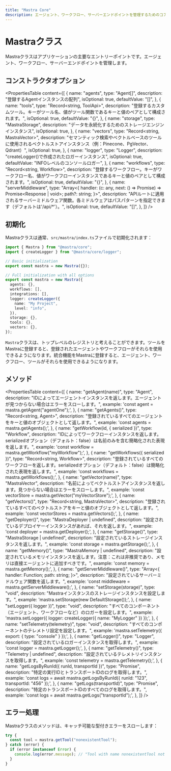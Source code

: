 ```yaml
---
title: "Mastra Core"
description: エージェント、ワークフロー、サーバーエンドポイントを管理するためのコアエントリーポイントであるMastraクラスのドキュメント。
---
```


# Mastraクラス

Mastraクラスはアプリケーションの主要なエントリーポイントです。エージェント、ワークフロー、サーバーエンドポイントを管理します。

## コンストラクタオプション

<PropertiesTable
  content={[
    {
      name: "agents",
      type: "Agent[]",
      description: "登録するAgentインスタンスの配列",
      isOptional: true,
      defaultValue: "[]",
    },
    {
      name: "tools",
      type: "Record<string, ToolApi>",
      description:
        "登録するカスタムツール。キーがツール名、値がツール関数であるキーと値のペアとして構成されます。",
      isOptional: true,
      defaultValue: "{}",
    },
    {
      name: "storage",
      type: "MastraStorage",
      description: "データを永続化するためのストレージエンジンインスタンス",
      isOptional: true,
    },
    {
      name: "vectors",
      type: "Record<string, MastraVector>",
      description:
        "セマンティック検索やベクトルベースのツールに使用されるベクトルストアインスタンス（例：Pinecone、PgVector、Qdrant）",
      isOptional: true,
    },
    {
      name: "logger",
      type: "Logger",
      description: "createLogger()で作成されたロガーインスタンス",
      isOptional: true,
      defaultValue: "INFOレベルのコンソールロガー",
    },
    {
      name: "workflows",
      type: "Record<string, Workflow>",
      description: "登録するワークフロー。キーがワークフロー名、値がワークフローインスタンスであるキーと値のペアとして構成されます。",
      isOptional: true,
      defaultValue: "{}",
    },
    {
      name: "serverMiddleware",
      type: "Array<{ handler: (c: any, next: () => Promise<void>) => Promise<Response | void>; path?: string; }>",
      description: "APIルートに適用されるサーバーミドルウェア関数。各ミドルウェアはパスパターンを指定できます（デフォルトは'/api/*'）。",
      isOptional: true,
      defaultValue: "[]",
    },
  ]}
/>

## 初期化

Mastraクラスは通常、`src/mastra/index.ts`ファイルで初期化されます：

```typescript copy filename=src/mastra/index.ts
import { Mastra } from "@mastra/core";
import { createLogger } from "@mastra/core/logger";

// Basic initialization
export const mastra = new Mastra({});

// Full initialization with all options
export const mastra = new Mastra({
  agents: {},
  workflows: [],
  integrations: [],
  logger: createLogger({
    name: "My Project",
    level: "info",
  }),
  storage: {},
  tools: {},
  vectors: {},
});
```

`Mastra`クラスは、トップレベルのレジストリと考えることができます。ツールをMastraに登録すると、登録されたエージェントやワークフローがそれらを使用できるようになります。統合機能をMastraに登録すると、エージェント、ワークフロー、ツールがそれらを使用できるようになります。

## メソッド

<PropertiesTable
  content={[
    {
      name: "getAgent(name)",
      type: "Agent",
      description:
        "IDによってエージェントインスタンスを返します。エージェントが見つからない場合はエラーをスローします。",
      example: 'const agent = mastra.getAgent("agentOne");',
    },
    {
      name: "getAgents()",
      type: "Record<string, Agent>",
      description:
        "登録されているすべてのエージェントをキーと値のオブジェクトとして返します。",
      example: 'const agents = mastra.getAgents();',
    },
    {
      name: "getWorkflow(id, { serialized })",
      type: "Workflow",
      description:
        "IDによってワークフローインスタンスを返します。serializedオプション（デフォルト：false）は名前のみを含む簡略化された表現を返します。",
      example: 'const workflow = mastra.getWorkflow("myWorkflow");',
    },
    {
      name: "getWorkflows({ serialized })",
      type: "Record<string, Workflow>",
      description:
        "登録されているすべてのワークフローを返します。serializedオプション（デフォルト：false）は簡略化された表現を返します。",
      example: 'const workflows = mastra.getWorkflows();',
    },
    {
      name: "getVector(name)",
      type: "MastraVector",
      description:
        "名前によってベクトルストアインスタンスを返します。見つからない場合はエラーをスローします。",
      example: 'const vectorStore = mastra.getVector("myVectorStore");',
    },
    {
      name: "getVectors()",
      type: "Record<string, MastraVector>",
      description:
        "登録されているすべてのベクトルストアをキーと値のオブジェクトとして返します。",
      example: 'const vectorStores = mastra.getVectors();',
    },
    {
      name: "getDeployer()",
      type: "MastraDeployer | undefined",
      description:
        "設定されているデプロイヤーインスタンスがあれば、それを返します。",
      example: 'const deployer = mastra.getDeployer();',
    },
    {
      name: "getStorage()",
      type: "MastraStorage | undefined",
      description:
        "設定されているストレージインスタンスを返します。",
      example: 'const storage = mastra.getStorage();',
    },
    {
      name: "getMemory()",
      type: "MastraMemory | undefined",
      description:
        "設定されているメモリインスタンスを返します。注意：これは非推奨であり、メモリは直接エージェントに追加すべきです。",
      example: 'const memory = mastra.getMemory();',
    },
    {
      name: "getServerMiddleware()",
      type: "Array<{ handler: Function; path: string; }>",
      description:
        "設定されているサーバーミドルウェア関数を返します。",
      example: 'const middleware = mastra.getServerMiddleware();',
    },
    {
      name: "setStorage(storage)",
      type: "void",
      description:
        "Mastraインスタンスのストレージインスタンスを設定します。",
      example: 'mastra.setStorage(new DefaultStorage());',
    },
    {
      name: "setLogger({ logger })",
      type: "void",
      description:
        "すべてのコンポーネント（エージェント、ワークフローなど）のロガーを設定します。",
      example: 'mastra.setLogger({ logger: createLogger({ name: "MyLogger" }) });',
    },
    {
      name: "setTelemetry(telemetry)",
      type: "void",
      description:
        "すべてのコンポーネントのテレメトリ設定を設定します。",
      example: 'mastra.setTelemetry({ export: { type: "console" } });',
    },
    {
      name: "getLogger()",
      type: "Logger",
      description:
        "設定されているロガーインスタンスを取得します。",
      example: 'const logger = mastra.getLogger();',
    },
    {
      name: "getTelemetry()",
      type: "Telemetry | undefined",
      description:
        "設定されているテレメトリインスタンスを取得します。",
      example: 'const telemetry = mastra.getTelemetry();',
    },
    {
      name: "getLogsByRunId({ runId, transportId })",
      type: "Promise<any>",
      description:
        "特定の実行IDとトランスポートIDのログを取得します。",
      example: 'const logs = await mastra.getLogsByRunId({ runId: "123", transportId: "456" });',
    },
    {
      name: "getLogs(transportId)",
      type: "Promise<any>",
      description:
        "特定のトランスポートIDのすべてのログを取得します。",
      example: 'const logs = await mastra.getLogs("transportId");',
    },
  ]}
/>

## エラー処理

Mastraクラスのメソッドは、キャッチ可能な型付きエラーをスローします：

```typescript copy
try {
  const tool = mastra.getTool("nonexistentTool");
} catch (error) {
  if (error instanceof Error) {
    console.log(error.message); // "Tool with name nonexistentTool not found"
  }
}
```
